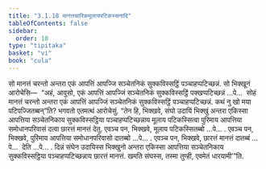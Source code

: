 ```yaml
---
title: "3.1.18 मानत्तचारिकमूलायपटिकस्सनादि"
tableOfContents: false
sidebar:
  order: 10
type: "tipitaka"
basket: "vi"
book: "cula"
---
```



<DynamicBreadcrumb />

<Division number="130" book="cula">

<Paragraph number="599" book="cula">
सो मानत्तं चरन्तो अन्तरा एकं आपत्तिं आपज्जि सञ्चेतनिकं सुक्कविस्सट्ठिं पञ्चाहप्पटिच्छन्नं. सो भिक्खूनं आरोचेसि—  “अहं, आवुसो, एकं आपत्तिं आपज्जिं सञ्चेतनिकं सुक्कविस्सट्ठिं पक्खप्पटिच्छन्नं …पे…  सोहं मानत्तं चरन्तो अन्तरा एकं आपत्तिं आपज्जिं सञ्चेतनिकं सुक्कविस्सट्ठिं पञ्चाहप्पटिच्छन्नं. कथं नु खो मया पटिपज्जितब्बन्”ति? भगवतो एतमत्थं आरोचेसुं. “तेन हि, भिक्खवे, संघो उदायिं भिक्खुं अन्तरा एकिस्सा आपत्तिया सञ्चेतनिकाय सुक्कविस्सट्ठिया पञ्चाहप्पटिच्छन्नाय मूलाय पटिकस्सित्वा पुरिमाय आपत्तिया समोधानपरिवासं दत्वा छारत्तं मानत्तं देतु. एवञ्च पन, भिक्खवे, मूलाय पटिकस्सितब्बो …पे… .
</Paragraph>

<Paragraph number="600" book="cula">
एवञ्च पन, भिक्खवे, पुरिमाय आपत्तिया समोधानपरिवासो दातब्बो …पे… .
</Paragraph>

<Paragraph number="601" book="cula">
एवञ्च पन, भिक्खवे, छारत्तं मानत्तं दातब्बं …पे…  देति …पे… .
</Paragraph>

<Paragraph number="602" book="cula">
दिन्नं संघेन उदायिस्स भिक्खुनो अन्तरा एकिस्सा आपत्तिया सञ्चेतनिकाय सुक्कविस्सट्ठिया पञ्चाहप्पटिच्छन्नाय छारत्तं मानत्तं. खमति संघस्स, तस्मा तुण्ही, एवमेतं धारयामी’”ति.
</Paragraph>
</Division>